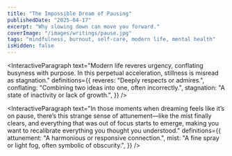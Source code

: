 ```yaml
---
title: "The Impossible Dream of Pausing"
publishedDate: "2025-04-17"
excerpt: "Why slowing down can move you forward."
coverImage: "/images/writings/pause.jpg"
tags: "mindfulness, burnout, self-care, modern life, mental health"
isHidden: false
---
```


<InteractiveParagraph
  text="Modern life reveres urgency, conflating busyness with purpose. In this perpetual acceleration, stillness is misread as stagnation."
  definitions={{
    reveres: "Deeply respects or admires.",
    conflating: "Combining two ideas into one, often incorrectly.",
    stagnation: "A state of inactivity or lack of growth.",
  }}
/>

<InteractiveParagraph
  text="In those moments when dreaming feels like it’s on pause, there’s this strange sense of attunement—like the mist finally clears, and everything that was out of focus starts to emerge, making you want to recalibrate everything you thought you understood."
  definitions={{
    attunement: "A harmonious or responsive connection.",
    mist: "A fine spray or light fog, often symbolic of obscurity.",
  }}
/>

